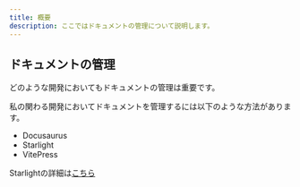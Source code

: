 ```yaml
---
title: 概要
description: ここではドキュメントの管理について説明します。
---
```


## ドキュメントの管理

どのような開発においてもドキュメントの管理は重要です。

私の関わる開発においてドキュメントを管理するには以下のような方法があります。

- Docusaurus
- Starlight
- VitePress

Starlightの詳細は[こちら](/common/tech-stack/starlight)